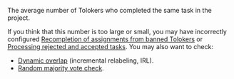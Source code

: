 The average number of Tolokers who completed the same task in the project.

<Cut title="Recommendations">

If you think that this number is too large or small, you may have incorrectly configured [Recompletion of assignments from banned Tolokers](/docs-new/guide/restore-task-overlap) or [Processing rejected and accepted tasks](/docs-new/guide/reassessment-after-accepting). You may also want to check:

- [Dynamic overlap](/docs-new/guide/dynamic-overlap) (incremental relabeling, IRL).
- [Random majority vote check](/docs-new/guide/selective-mvote).

</Cut>

